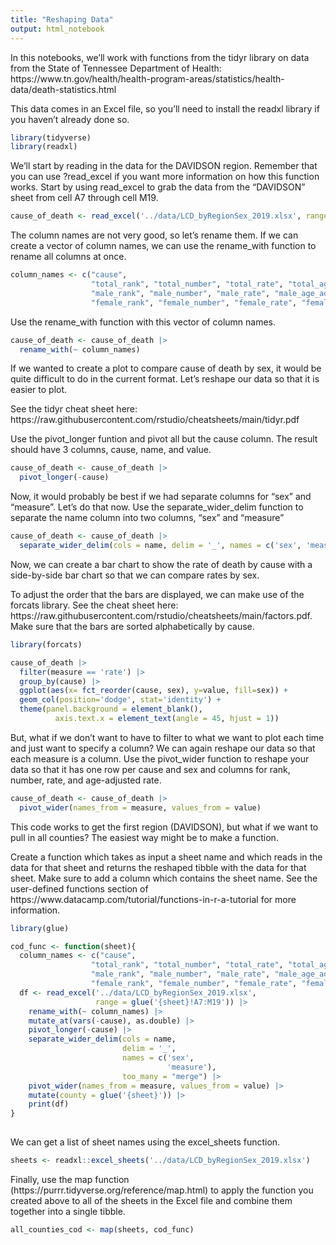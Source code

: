 ```yaml
---
title: "Reshaping Data"
output: html_notebook
---
```


In this notebooks, we'll work with functions from the tidyr library on data from the State of Tennessee Department of Health:   https://www.tn.gov/health/health-program-areas/statistics/health-data/death-statistics.html

This data comes in an Excel file, so you'll need to install the readxl library if you haven't already done so.

```r
library(tidyverse)
library(readxl)
```

We'll start by reading in the data for the DAVIDSON region. 
Remember that you can use ?read_excel if you want more information on how this function works.
Start by using read_excel to grab the data from the "DAVIDSON" sheet from cell A7 through cell M19.

```r
cause_of_death <- read_excel('../data/LCD_byRegionSex_2019.xlsx', range='DAVIDSON!A7:M19')
```

The column names are not very good, so let's rename them. If we can create a vector of column names, we can use the rename_with function to rename all columns at once.
```r
column_names <- c("cause",
                  "total_rank", "total_number", "total_rate", "total_age_adjusted",
                  "male_rank", "male_number", "male_rate", "male_age_adjusted",
                  "female_rank", "female_number", "female_rate", "female_age_adjusted")
```

Use the rename_with function with this vector of column names. 

```r
cause_of_death <- cause_of_death |> 
  rename_with(~ column_names)
```


If we wanted to create a plot to compare cause of death by sex, it would be quite difficult to do in the current format. Let's reshape our data so that it is easier to plot.

See the tidyr cheat sheet here: https://raw.githubusercontent.com/rstudio/cheatsheets/main/tidyr.pdf

Use the pivot_longer funtion and pivot all but the cause column. The result should have 3 columns, cause, name, and value.
```r
cause_of_death <- cause_of_death |> 
  pivot_longer(-cause)
```

Now, it would probably be best if we had separate columns for "sex" and "measure". Let's do that now. Use the separate_wider_delim function to separate the name column into two columns, "sex" and "measure"
```r
cause_of_death <- cause_of_death |> 
  separate_wider_delim(cols = name, delim = '_', names = c('sex', 'measure'), too_many = "merge")
```


Now, we can create a bar chart to show the rate of death by cause with a side-by-side bar chart so that we can compare rates by sex.

To adjust the order that the bars are displayed, we can make use of the forcats library. See the cheat sheet here: https://raw.githubusercontent.com/rstudio/cheatsheets/main/factors.pdf.
Make sure that the bars are sorted alphabetically by cause.
```r
library(forcats)

cause_of_death |>
  filter(measure == 'rate') |> 
  group_by(cause) |> 
  ggplot(aes(x= fct_reorder(cause, sex), y=value, fill=sex)) +
  geom_col(position='dodge', stat='identity') +
  theme(panel.background = element_blank(),
          axis.text.x = element_text(angle = 45, hjust = 1))
```



But, what if we don't want to have to filter to what we want to plot each time and just want to specify a column? We can again reshape our data so that each measure is a column.
Use the pivot_wider function to reshape your data so that it has one row per cause and sex and columns for rank, number, rate, and age-adjusted rate.

```r
cause_of_death <- cause_of_death |> 
  pivot_wider(names_from = measure, values_from = value)
```


This code works to get the first region (DAVIDSON), but what if we want to pull in all counties? The easiest way might be to make a function.

Create a function which takes as input a sheet name and which reads in the data for that sheet and returns the reshaped tibble with the data for that sheet. Make sure to add a column which contains the sheet name.
See the user-defined functions section of https://www.datacamp.com/tutorial/functions-in-r-a-tutorial for more information.

```r
library(glue)
```


```r
cod_func <- function(sheet){
  column_names <- c("cause",
                  "total_rank", "total_number", "total_rate", "total_age_adjusted",
                  "male_rank", "male_number", "male_rate", "male_age_adjusted",
                  "female_rank", "female_number", "female_rate", "female_age_adjusted")
  df <- read_excel('../data/LCD_byRegionSex_2019.xlsx',
                   range = glue('{sheet}!A7:M19')) |>     
    rename_with(~ column_names) |> 
    mutate_at(vars(-cause), as.double) |>
    pivot_longer(-cause) |> 
    separate_wider_delim(cols = name, 
                         delim = '_', 
                         names = c('sex', 
                                   'measure'), 
                         too_many = "merge") |> 
    pivot_wider(names_from = measure, values_from = value) |> 
    mutate(county = glue('{sheet}')) |> 
    print(df)
}
  
```

We can get a list of sheet names using the excel_sheets function.
```r
sheets <- readxl::excel_sheets('../data/LCD_byRegionSex_2019.xlsx')
```

Finally, use the map function (https://purrr.tidyverse.org/reference/map.html) to apply the function you created above to all of the sheets in the Excel file and combine them together into a single tibble.
```r
all_counties_cod <- map(sheets, cod_func)
```
